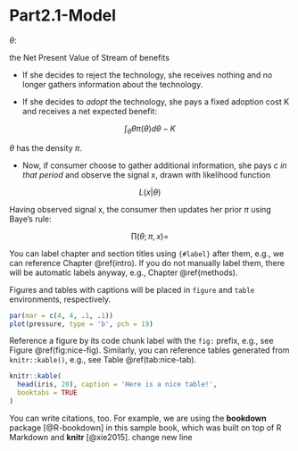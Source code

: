 # Part2.1-Model

$\theta:$

the Net Present Value of Stream of benefits

+ If she decides to reject the technology, she receives nothing and no longer gathers information about the technology.

+ If she decides to *adopt* the technology, she pays a fixed adoption cost K and receives a net expected benefit:

$$\int_{\theta} \theta \pi(\theta)d\theta - K$$

$\theta$ has the density $\pi$.


+ Now, if consumer choose to gather additional information, she pays *c* *in that period* and observe the signal x, drawn with likelihood function 

$$L(x|\theta)$$

Having observed signal x, the consumer then updates her prior $\pi$ using Baye's rule:

$$\prod(\theta;\pi,x) = $$






You can label chapter and section titles using `{#label}` after them, e.g., we can reference Chapter \@ref(intro). If you do not manually label them, there will be automatic labels anyway, e.g., Chapter \@ref(methods).

Figures and tables with captions will be placed in `figure` and `table` environments, respectively.

```r
par(mar = c(4, 4, .1, .1))
plot(pressure, type = 'b', pch = 19)
```

Reference a figure by its code chunk label with the `fig:` prefix, e.g., see Figure \@ref(fig:nice-fig). Similarly, you can reference tables generated from `knitr::kable()`, e.g., see Table \@ref(tab:nice-tab).

```r
knitr::kable(
  head(iris, 20), caption = 'Here is a nice table!',
  booktabs = TRUE
)
```

You can write citations, too. For example, we are using the **bookdown** package [@R-bookdown] in this sample book, which was built on top of R Markdown and **knitr** [@xie2015].
change new line
